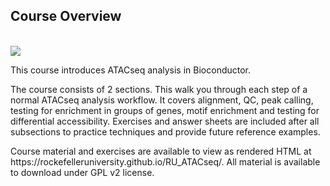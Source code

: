 ## Course Overview

<br>
[<img src="https://github.com/RockefellerUniversity/RU_ATACseq/workflows/R-CMD-check-bioc/badge.svg">](https://github.com/RockefellerUniversity/RU_ATACseq/actions?query=workflow%3AR-CMD-check-bioc)

This course introduces ATACseq analysis in Bioconductor.

The course consists of 2 sections. This walk you through each step of a normal ATACseq analysis workflow. It covers alignment, QC, peak calling, testing for enrichment in groups of genes, motif enrichment and testing for differential accessibility. Exercises and answer sheets are included after all subsections to practice techniques and provide future reference examples.

Course material and exercises are available to view as rendered HTML at https://rockefelleruniversity.github.io/RU_ATACseq/.
All material is available to download under GPL v2 license.

